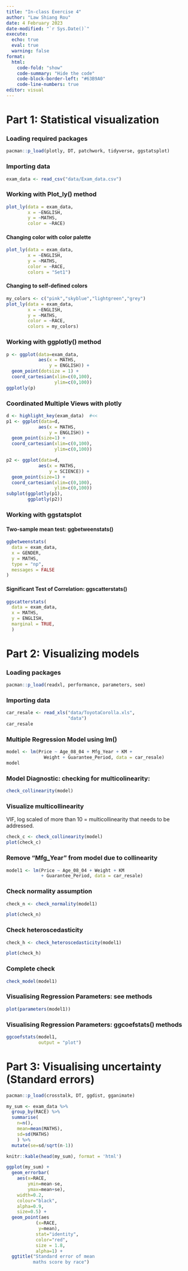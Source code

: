 ```yaml
---
title: "In-class Exercise 4"
author: "Law Shiang Rou"
date: 4 February 2023
date-modified: "`r Sys.Date()`"
execute: 
  echo: true
  eval: true
  warning: false
format:
  html:
    code-fold: "show"
    code-summary: "Hide the code"
    code-block-border-left: "#63B9A0"
    code-line-numbers: true
editor: visual
---
```


# Part 1: Statistical visualization
### Loading required packages
```r
pacman::p_load(plotly, DT, patchwork, tidyverse, ggstatsplot)
```

### Importing data
```r
exam_data <- read_csv("data/Exam_data.csv")
```

### Working with Plot_ly() method
```r
plot_ly(data = exam_data, 
        x = ~ENGLISH, 
        y = ~MATHS, 
        color = ~RACE)
```

#### Changing color with color palette
```r
plot_ly(data = exam_data, 
        x = ~ENGLISH, 
        y = ~MATHS, 
        color = ~RACE, 
        colors = "Set1")
```

#### Changing to self-defined colors
```r
my_colors <- c("pink","skyblue","lightgreen","grey")
plot_ly(data = exam_data, 
        x = ~ENGLISH, 
        y = ~MATHS, 
        color = ~RACE, 
        colors = my_colors)
```

### Working with ggplotly() method
```r
p <- ggplot(data=exam_data, 
            aes(x = MATHS,
                y = ENGLISH)) +
  geom_point(dotsize = 1) +
  coord_cartesian(xlim=c(0,100),
                  ylim=c(0,100))
ggplotly(p)
```

### Coordinated Multiple Views with plotly
```r
d <- highlight_key(exam_data)  #<<
p1 <- ggplot(data=d, 
            aes(x = MATHS,
                y = ENGLISH)) +
  geom_point(size=1) +
  coord_cartesian(xlim=c(0,100),
                  ylim=c(0,100))

p2 <- ggplot(data=d, 
            aes(x = MATHS,
                y = SCIENCE)) +
  geom_point(size=1) +
  coord_cartesian(xlim=c(0,100),
                  ylim=c(0,100))
subplot(ggplotly(p1),
        ggplotly(p2))
```

### Working with ggstatsplot
#### Two-sample mean test: ggbetweenstats()
```r
ggbetweenstats(
  data = exam_data,
  x = GENDER, 
  y = MATHS,
  type = "np",
  messages = FALSE
)
```

#### Significant Test of Correlation: ggscatterstats()
```r
ggscatterstats(
  data = exam_data,
  x = MATHS,
  y = ENGLISH,
  marginal = TRUE,
  )
```


# Part 2: Visualizing models
### Loading packages
```r
pacman::p_load(readxl, performance, parameters, see)
```
### Importing data
```r
car_resale <- read_xls("data/ToyotaCorolla.xls", 
                       "data")
car_resale
```

### Multiple Regression Model using lm()
```r
model <- lm(Price ~ Age_08_04 + Mfg_Year + KM + 
              Weight + Guarantee_Period, data = car_resale)
model
```

### Model Diagnostic: checking for multicolinearity:
```r
check_collinearity(model)
```
### Visualize multicollinearity
VIF, log scaled of more than 10 = multicollinearity that needs to be addressed.
```r
check_c <- check_collinearity(model)
plot(check_c)
```
### Remove "Mfg_Year" from model due to collinearity
```r
model1 <- lm(Price ~ Age_08_04 + Weight + KM
             + Guarantee_Period, data = car_resale)
```

### Check normality assumption
```r
check_n <- check_normality(model1)
```
```r
plot(check_n)
```
### Check heteroscedasticity
```r
check_h <- check_heteroscedasticity(model1)
```
```r
plot(check_h)
```

### Complete check
```r
check_model(model1)
```

### Visualising Regression Parameters: see methods
```r
plot(parameters(model1))
```

### Visualising Regression Parameters: ggcoefstats() methods
```r
ggcoefstats(model1, 
            output = "plot")
```

# Part 3: Visualising uncertainty (Standard errors)
```r
pacman::p_load(crosstalk, DT, ggdist, gganimate)
```

```r
my_sum <- exam_data %>%
  group_by(RACE) %>%
  summarise(
    n=n(),
    mean=mean(MATHS),
    sd=sd(MATHS)
    ) %>%
  mutate(se=sd/sqrt(n-1))
```

```r
knitr::kable(head(my_sum), format = 'html')
```

```r
ggplot(my_sum) +
  geom_errorbar(
    aes(x=RACE, 
        ymin=mean-se, 
        ymax=mean+se), 
    width=0.2, 
    colour="black", 
    alpha=0.9, 
    size=0.5) +
  geom_point(aes
           (x=RACE, 
            y=mean), 
           stat="identity", 
           color="red",
           size = 1.8,
           alpha=1) +
  ggtitle("Standard error of mean 
          maths score by race")
```






